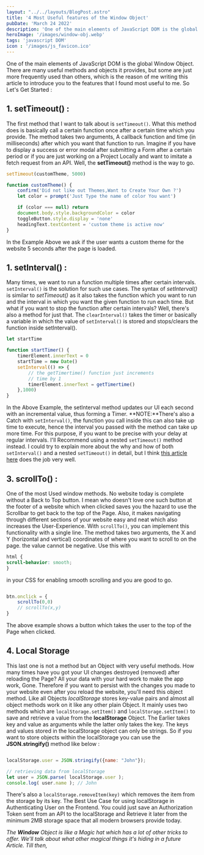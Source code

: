```yaml
---
layout: "../../layouts/BlogPost.astro"
title: '4 Most Useful features of the Window Object'
pubDate: 'March 24 2022'
description: 'One of the main elements of JavaScript DOM is the global Window Object.'
heroImage: '/images/window-obj.webp'
tags: 'javascript DOM'
icon : '/images/js_favicon.ico'
---
```


One of the main elements of JavaScript DOM is the global Window Object.
There are many useful methods and objects it provides, but some are just more frequently used than others, which is the reason of me writing this article to introduce you to the features that I found most useful to me. 
So Let's Get Started :

## 1. setTimeout() :
The first method that I want to talk about is `setTimeout()`.
What this method does is basically call a certain function once after a certain time which you provide.
The method takes two arguments, A callback function and time (in milliseconds) after which you want that function to run.
Imagine if you have to display a success or error modal after submitting a Form after a certain period or if you are just working on a Project Locally and want to imitate a fetch request from an API. Well, the **setTimeout()** method is the way to go.

```javascript
setTimeout(customTheme, 5000)

function customTheme() {
    confirm('Did not like out Themes,Want to Create Your Own ?')
    let color = prompt('Just Type the name of color You want')

    if (color === null) return
    document.body.style.backgroundColor = color
    toggleButton.style.display = 'none'
    headingText.textContent = 'custom theme is active now'
}

```

In the Example Above we ask if the user wants a custom theme for the website 5 seconds after the page is loaded.


## 1. setInterval() :
Many times, we want to run a function multiple times after certain intervals. `setInterval()` is the solution for such use cases.
The syntax of _setInterval()_ is similar to _setTimeout()_ as it also takes the function which you want to run and the interval in which you want the given function to run each time.
But what if you want to stop the function after certain intervals?
Well, there's also a method for just that. The `clearInterval()` takes the timer or basically a variable in which the value of `setInterval()` is stored and stops/clears the function inside setInterval().

```javascript
let startTime

function startTimer() {
    timerElement.innerText = 0
    startTime = new Date()
    setInterval(() => {
        // the getTimertime() function just increments
        // time by 1 
        timerElement.innerText = getTimertime()
    },1000)
}
```

In the Above Example, the setInterval method updates our UI each second with an incremental value, thus forming a Timer.
**NOTE:**There's also a Catch with `setInterval()`, the function you call inside this can also take up time to execute, hence the interval you passed with the method can take up more time.
For this purpose, if you want to be precise with your delay at regular intervals. I'll Recommend using a nested `setTimeout()` method instead.
I could try to explain more about the why and how of both `setInterval()` and a nested `setTimeout()` in detail, but I think [this article here](https://javascript.info/settimeout-setinterval#nested-settimeout) does the job very well.

## 3. scrollTo() :
One of the most Used window methods. No website today is complete without a Back to Top button. I mean who doesn't love one such button at the footer of a website which when clicked saves you the hazard to use the Scrollbar to get back to the top of the Page. Also, it makes navigating through different sections of your website easy and neat which also increases the User-Experience. With `scrollTo()`, you can implement this functionality with a single line. 
The method takes two arguments, the X and Y (horizontal and vertical) coordinates of where you want to scroll to on the page. 
the value cannot be negative.
Use this with 

```css
html {
scroll-behavior: smooth;
}
```
in your CSS for enabling smooth scrolling and you are good to go.

```javascript

btn.onclick = {
    scrollTo(0,0)
    // scrollTo(x,y)
}

```
The above example shows a button which takes the user to the top of the Page when clicked.

## 4. Local Storage
This last one is not a method but an Object with very useful methods.
How many times have you got your UI changes destroyed (removed) after reloading the Page? 
All your data with your hard work to make the app work, Gone.
Therefore if you want to persist with the changes you made to your website even after you reload the website, you'll need this object method. Like all Objects _localStorage_ stores key-value pairs and almost all object methods work on it like any other plain Object.
It mainly uses two methods which are `localStorage.setItem()` and `localStorage.setItem()` to save and retrieve a value from the **localStorage** Object. The Earlier takes key and value as arguments while the latter only takes the key. The keys and values stored in the localStorage object can only be strings. So if you want to store objects within the localStorage you can use the **JSON.stringify()** method like below :

```javascript

localStorage.user = JSON.stringify({name: "John"});

// retrieving data from localStorage
let user = JSON.parse( localStorage.user );
console.log( user.name ); // John
```
There's also a `localStorage.removeItem(key)` which removes the item from the storage by its key.
The Best Use Case for using localStorage in Authenticating User on the Frontend. You could just save an Authorization Token sent from an API to the localStorage and Retrieve it later from the minimum 2MB storage space that all modern browsers provide today.

*The **Window** Object is like a Magic hat which has a lot of other tricks to offer. We'll talk about what other magical things it's hiding in a future Article.
Till then,*

